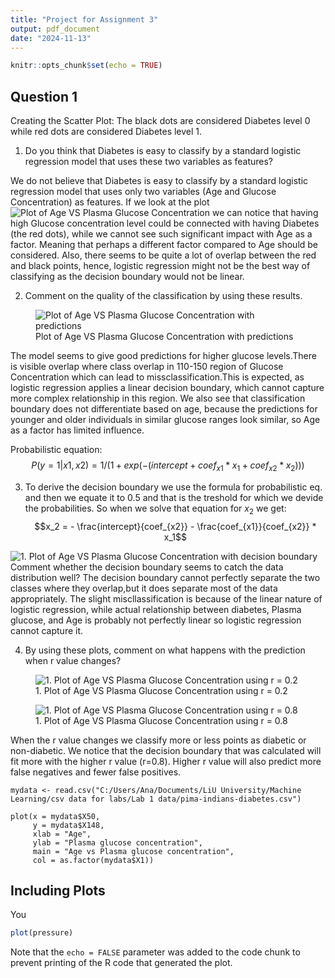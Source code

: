 ```yaml
---
title: "Project for Assignment 3"
output: pdf_document
date: "2024-11-13"
---
```


```r
knitr::opts_chunk$set(echo = TRUE)
```

## Question 1

Creating the Scatter Plot:
The black dots are considered Diabetes level 0 while red dots are considered Diabetes level 1.

1. Do you think that Diabetes is easy to classify by a standard logistic regression model that uses these two variables as features? 

We do not believe that Diabetes is easy to classify by a standard logistic regression model that uses only two variables (Age and Glucose Concentration) as features. If we look at the plot ![Plot of Age VS Plasma Glucose Concentration]("C:\Users\Ana\Documents\LiU University\Machine Learning\Lab solutions\ML_lab1\plots for labs\plot age vs plasma glucose concentration.png") we can notice that having high Glucose concentration level could be connected with having Diabetes (the red dots), while we cannot see such significant impact with Age as a factor. Meaning that perhaps a different factor compared to Age should be considered. Also, there seems to be quite a lot of overlap between the red and black points, hence, logistic regression might not be the best way of classifying as the decision boundary would not be linear.


2. Comment on the quality of the classification by using these results. 

![Plot of Age VS Plasma Glucose Concentration with predictions]("C:\Users\Ana\Documents\LiU University\Machine Learning\Lab solutions\ML_lab1\plots for labs\predicted diabetes = age vs glucose concentr.png")

The model seems to give good predictions for higher glucose levels.There is visible overlap where class overlap in 110-150 region of Glucose Concentration which can lead to missclassification.This is expected, as logistic regression applies a linear decision boundary, which cannot capture more complex relationship in this region. We also see that classification boundary does not differentiate based on age, because the predictions for younger and older individuals in similar glucose ranges look similar, so Age as a factor has limited influence.

Probabilistic equation: $$P(y = 1 | x1, x2) = 1 / (1 + exp(-(intercept + coef_{x1} * x_1 + coef_{x2} * x_2)))$$

3. To derive the decision boundary we use the formula for probabilistic eq. and then we equate it to 0.5 and that is the treshold for which we devide the probabilities. So when we solve that equation for $x_2$ we get: $$x_2 = - \frac{intercept}{coef_{x2}} - \frac{coef_{x1}}{coef_{x2}} * x_1$$

![1. Plot of Age VS Plasma Glucose Concentration with decision boundary]("C:\Users\Ana\Documents\LiU University\Machine Learning\Lab solutions\ML_lab1\plots for labs\ predicted values plot with good decision boundary.png") 
Comment whether the decision boundary seems to catch the data distribution well?
The decision boundary cannot perfectly separate the two classes where they overlap,but it does separate most of the data appropriately. The slight miscllassification is because of the linear nature of logistic regression, while actual relationship between diabetes, Plasma glucose, and Age is probably not perfectly linear so logistic regression cannot capture it.

4. By using these plots, comment on what happens with the prediction when r value changes?

![1. Plot of Age VS Plasma Glucose Concentration using r = 0.2]("C:\Users\Ana\Documents\LiU University\Machine Learning\Lab solutions\ML_lab1\plots for labs\ age vs glucose with r=0.2.png")

![1. Plot of Age VS Plasma Glucose Concentration using r = 0.8]("C:\Users\Ana\Documents\LiU University\Machine Learning\Lab solutions\ML_lab1\plots for labs\ age vs glucose with r=0.8.png")

When the r value changes we classify more or less points as diabetic or non-diabetic. We notice that the decision boundary that was calculated will fit more with the higher r value (r=0.8). Higher r value will also predict more false negatives and fewer false positives.






```Q1
mydata <- read.csv("C:/Users/Ana/Documents/LiU University/Machine Learning/csv data for labs/Lab 1 data/pima-indians-diabetes.csv")

plot(x = mydata$X50, 
     y = mydata$X148,
     xlab = "Age",
     ylab = "Plasma glucose concentration",
     main = "Age vs Plasma glucose concentration",
     col = as.factor(mydata$X1))
```
## Including Plots

You 

```r
plot(pressure)
```

Note that the `echo = FALSE` parameter was added to the code chunk to prevent printing of the R code that generated the plot.
